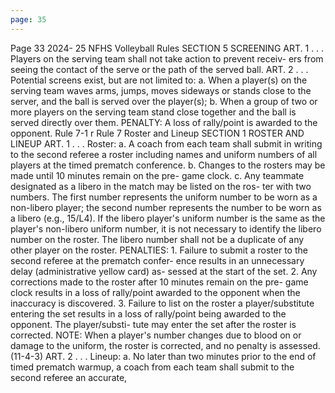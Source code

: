```yaml
---
page: 35
---
```


Page 33 2024- 25 NFHS Volleyball Rules SECTION 5 SCREENING ART. 1 . . . Players on the serving team shall not take action to prevent receiv- ers from seeing the contact of the serve or the path of the served ball. ART. 2 . . . Potential screens exist, but are not limited to: a. When a player(s) on the serving team waves arms, jumps, moves sideways or stands close to the server, and the ball is served over the player(s); b. When a group of two or more players on the serving team stand close together and the ball is served directly over them. PENALTY: A loss of rally/point is awarded to the opponent. Rule 7-1 r Rule 7 Roster and Lineup SECTION 1 ROSTER AND LINEUP ART. 1 . . . Roster: a. A coach from each team shall submit in writing to the second referee a roster including names and uniform numbers of all players at the timed prematch conference. b. Changes to the rosters may be made until 10 minutes remain on the pre- game clock. c. Any teammate designated as a libero in the match may be listed on the ros- ter with two numbers. The first number represents the uniform number to be worn as a non-libero player; the second number represents the number to be worn as a libero (e.g., 15/L4). If the libero player's uniform number is the same as the player's non-libero uniform number, it is not necessary to identify the libero number on the roster. The libero number shall not be a duplicate of any other player on the roster. PENALTIES: 1. Failure to submit a roster to the second referee at the prematch confer- ence results in an unnecessary delay (administrative yellow card) as- sessed at the start of the set. 2. Any corrections made to the roster after 10 minutes remain on the pre- game clock results in a loss of rally/point awarded to the opponent when the inaccuracy is discovered. 3. Failure to list on the roster a player/substitute entering the set results in a loss of rally/point being awarded to the opponent. The player/substi- tute may enter the set after the roster is corrected. NOTE: When a player's number changes due to blood on or damage to the uniform, the roster is corrected, and no penalty is assessed. (11-4-3) ART. 2 . . . Lineup: a. No later than two minutes prior to the end of timed prematch warmup, a coach from each team shall submit to the second referee an accurate,